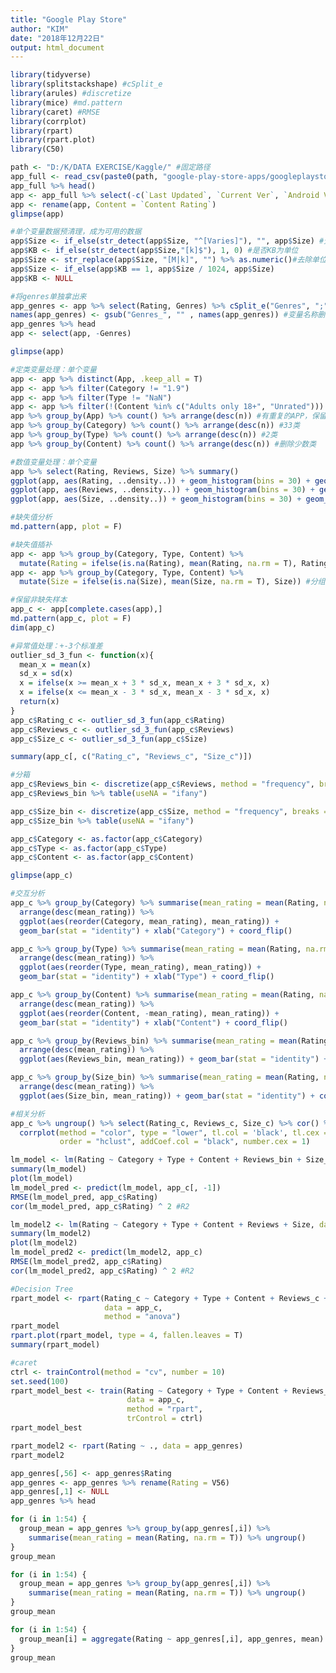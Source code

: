 ---
title: "Google Play Store"
author: "KIM"
date: "2018年12月22日"
output: html_document
---


```{r}
library(tidyverse)
library(splitstackshape) #cSplit_e
library(arules) #discretize
library(mice) #md.pattern
library(caret) #RMSE
library(corrplot)
library(rpart)
library(rpart.plot)
library(C50)
```

```{r}
path <- "D:/K/DATA EXERCISE/Kaggle/" #固定路径
app_full <- read_csv(paste0(path, "google-play-store-apps/googleplaystore.csv"))
app_full %>% head()
app <- app_full %>% select(-c(`Last Updated`, `Current Ver`, `Android Ver`, Installs, Price))#剔除无用变量
app <- rename(app, Content = `Content Rating`)
glimpse(app)
```



```{r}
#单个变量数据预清理，成为可用的数据
app$Size <- if_else(str_detect(app$Size, "^[Varies]"), "", app$Size) #无size转化为缺失值
app$KB <- if_else(str_detect(app$Size,"[k]$"), 1, 0) #是否KB为单位
app$Size <- str_replace(app$Size, "[M|k]", "") %>% as.numeric()#去除单位
app$Size <- if_else(app$KB == 1, app$Size / 1024, app$Size)
app$KB <- NULL

#将genres单独拿出来
app_genres <- app %>% select(Rating, Genres) %>% cSplit_e("Genres", ";", mode = "binary", type = "character", fill = 0, drop = T) 
names(app_genres) <- gsub("Genres_", "" , names(app_genres)) #变量名称删除前缀
app_genres %>% head
app <- select(app, -Genres)

glimpse(app)
```

```{r}
#定类变量处理：单个变量
app <- app %>% distinct(App, .keep_all = T)
app <- app %>% filter(Category != "1.9")
app <- app %>% filter(Type != "NaN")
app <- app %>% filter(!(Content %in% c("Adults only 18+", "Unrated")))
app %>% group_by(App) %>% count() %>% arrange(desc(n)) #有重复的APP，保留第1条
app %>% group_by(Category) %>% count() %>% arrange(desc(n)) #33类
app %>% group_by(Type) %>% count() %>% arrange(desc(n)) #2类
app %>% group_by(Content) %>% count() %>% arrange(desc(n)) #删除少数类
```

```{r}
#数值变量处理：单个变量
app %>% select(Rating, Reviews, Size) %>% summary()
ggplot(app, aes(Rating, ..density..)) + geom_histogram(bins = 30) + geom_density() #保留原始值，作为预测变量，缺失值需要做均值插补
ggplot(app, aes(Reviews, ..density..)) + geom_histogram(bins = 30) + geom_density() #做等频分箱
ggplot(app, aes(Size, ..density..)) + geom_histogram(bins = 30) + geom_density() #要做缺失值插补，做等频分箱
```

```{r}
#缺失值分析
md.pattern(app, plot = F)

#缺失值插补
app <- app %>% group_by(Category, Type, Content) %>% 
  mutate(Rating = ifelse(is.na(Rating), mean(Rating, na.rm = T), Rating)) #分组均值插补
app <- app %>% group_by(Category, Type, Content) %>% 
  mutate(Size = ifelse(is.na(Size), mean(Size, na.rm = T), Size)) #分组均值插补

#保留非缺失样本
app_c <- app[complete.cases(app),]
md.pattern(app_c, plot = F)
dim(app_c)
```

```{r}
#异常值处理：+-3个标准差
outlier_sd_3_fun <- function(x){
  mean_x = mean(x)
  sd_x = sd(x)
  x = ifelse(x >= mean_x + 3 * sd_x, mean_x + 3 * sd_x, x)
  x = ifelse(x <= mean_x - 3 * sd_x, mean_x - 3 * sd_x, x)
  return(x)
} 
app_c$Rating_c <- outlier_sd_3_fun(app_c$Rating)
app_c$Reviews_c <- outlier_sd_3_fun(app_c$Reviews)
app_c$Size_c <- outlier_sd_3_fun(app_c$Size)

summary(app_c[, c("Rating_c", "Reviews_c", "Size_c")])
```

```{r}
#分箱
app_c$Reviews_bin <- discretize(app_c$Reviews, method = "frequency", breaks = 10) #等频分箱返回factor
app_c$Reviews_bin %>% table(useNA = "ifany")

app_c$Size_bin <- discretize(app_c$Size, method = "frequency", breaks = 10)#等频分箱返回factor
app_c$Size_bin %>% table(useNA = "ifany")

app_c$Category <- as.factor(app_c$Category) 
app_c$Type <- as.factor(app_c$Type)
app_c$Content <- as.factor(app_c$Content)

glimpse(app_c)
```

```{r}
#交互分析
app_c %>% group_by(Category) %>% summarise(mean_rating = mean(Rating, na.rm = T)) %>% 
  arrange(desc(mean_rating)) %>% 
  ggplot(aes(reorder(Category, mean_rating), mean_rating)) + 
  geom_bar(stat = "identity") + xlab("Category") + coord_flip()

app_c %>% group_by(Type) %>% summarise(mean_rating = mean(Rating, na.rm = T)) %>% 
  arrange(desc(mean_rating)) %>% 
  ggplot(aes(reorder(Type, mean_rating), mean_rating)) + 
  geom_bar(stat = "identity") + xlab("Type") + coord_flip()

app_c %>% group_by(Content) %>% summarise(mean_rating = mean(Rating, na.rm = T)) %>% 
  arrange(desc(mean_rating)) %>% 
  ggplot(aes(reorder(Content, -mean_rating), mean_rating)) +
  geom_bar(stat = "identity") + xlab("Content") + coord_flip()

app_c %>% group_by(Reviews_bin) %>% summarise(mean_rating = mean(Rating, na.rm = T)) %>% 
  arrange(desc(mean_rating)) %>% 
  ggplot(aes(Reviews_bin, mean_rating)) + geom_bar(stat = "identity") + coord_flip()

app_c %>% group_by(Size_bin) %>% summarise(mean_rating = mean(Rating, na.rm = T)) %>% 
  arrange(desc(mean_rating)) %>% 
  ggplot(aes(Size_bin, mean_rating)) + geom_bar(stat = "identity") + coord_flip()
```

```{r}
#相关分析
app_c %>% ungroup() %>% select(Rating_c, Reviews_c, Size_c) %>% cor() %>% 
  corrplot(method = "color", type = "lower", tl.col = 'black', tl.cex = 1, 
           order = "hclust", addCoef.col = "black", number.cex = 1)
```

```{r}
lm_model <- lm(Rating ~ Category + Type + Content + Reviews_bin + Size_bin, data = app_c)
summary(lm_model)
plot(lm_model)
lm_model_pred <- predict(lm_model, app_c[, -1])
RMSE(lm_model_pred, app_c$Rating)
cor(lm_model_pred, app_c$Rating) ^ 2 #R2
```

```{r}
lm_model2 <- lm(Rating ~ Category + Type + Content + Reviews + Size, data = app_c)
summary(lm_model2)
plot(lm_model2)
lm_model_pred2 <- predict(lm_model2, app_c)
RMSE(lm_model_pred2, app_c$Rating)
cor(lm_model_pred2, app_c$Rating) ^ 2 #R2
```

```{r}
#Decision Tree
rpart_model <- rpart(Rating_c ~ Category + Type + Content + Reviews_c + Size_c,
                     data = app_c,
                     method = "anova")
rpart_model
rpart.plot(rpart_model, type = 4, fallen.leaves = T)
summary(rpart_model)
```

```{r}
#caret
ctrl <- trainControl(method = "cv", number = 10)
set.seed(100)
rpart_model_best <- train(Rating ~ Category + Type + Content + Reviews_bin + Size_bin, 
                          data = app_c,
                          method = "rpart",
                          trControl = ctrl)
rpart_model_best
```

```{r}
rpart_model2 <- rpart(Rating ~ ., data = app_genres)
rpart_model2
```

```{r}
app_genres[,56] <- app_genres$Rating 
app_genres <- app_genres %>% rename(Rating = V56) 
app_genres[,1] <- NULL
app_genres %>% head

for (i in 1:54) {
  group_mean = app_genres %>% group_by(app_genres[,i]) %>% 
    summarise(mean_rating = mean(Rating, na.rm = T)) %>% ungroup()
}
group_mean

for (i in 1:54) {
  group_mean = app_genres %>% group_by(app_genres[,i]) %>% 
    summarise(mean_rating = mean(Rating, na.rm = T)) %>% ungroup()
}
group_mean

for (i in 1:54) {
  group_mean[i] = aggregate(Rating ~ app_genres[,i], app_genres, mean)
}
group_mean
```


